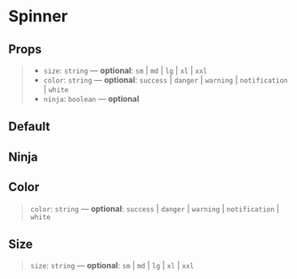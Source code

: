 
<Meta title="Components/Spinner" component={Spinner} />

# Spinner

## Props

> - `size`: `string` — **optional**: `sm` | `md` | `lg` | `xl` | `xxl`
> - `color`: `string` — **optional**: `success` | `danger` | `warning` | `notification` | `white`
> - `ninja`: `boolean` — **optional**

## Default

<Preview>
  <Story name="default">
    <Spinner />
  </Story>
</Preview>

## Ninja

<Preview>
  <Story name="ninja">
    <Spinner ninja />
  </Story>
</Preview>

## Color

> `color`: `string` — **optional**: `success` | `danger` | `warning` | `notification` | `white`

<Preview>
  <Story name="color">
    <Flex justifyContent="space-evenly">
      <Spinner color="success" />
      <Spinner color="danger" />
      <Spinner color="warning" />
      <Spinner color="notification" />
    </Flex>
  </Story>
</Preview>

## Size

> `size`: `string` — **optional**: `sm` | `md` | `lg` | `xl` | `xxl`

<Preview>
  <Story name="size">
    <Flex justifyContent="space-evenly">
      <Spinner size="sm" />
      <Spinner size="md" />
      <Spinner size="lg" />
      <Spinner size="xl" />
      <Spinner size="xxl" />
    </Flex>
  </Story>
</Preview>

<Preview>
  <Story name="sizeNinja">
    <Flex justifyContent="space-evenly">
      <Spinner ninja size="sm" />
      <Spinner ninja size="md" />
      <Spinner ninja size="lg" />
      <Spinner ninja size="xl" />
      <Spinner ninja size="xxl" />
    </Flex>
  </Story>
</Preview>
